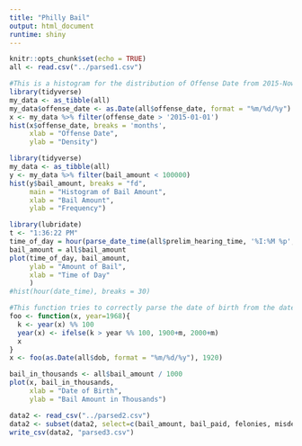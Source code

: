 ```yaml
---
title: "Philly Bail"
output: html_document
runtime: shiny
---
```


```r
knitr::opts_chunk$set(echo = TRUE)
all <- read.csv("../parsed1.csv")

```

```r

#This is a histogram for the distribution of Offense Date from 2015-Now
library(tidyverse)
my_data <- as_tibble(all)
my_data$offense_date <- as.Date(all$offense_date, format = "%m/%d/%y")
x <- my_data %>% filter(offense_date > '2015-01-01')
hist(x$offense_date, breaks = 'months',
     xlab = "Offense Date",
     ylab = "Density")
```

```r
library(tidyverse)
my_data <- as_tibble(all)
y <- my_data %>% filter(bail_amount < 100000)
hist(y$bail_amount, breaks = "fd", 
     main = "Histogram of Bail Amount",
     xlab = "Bail Amount",
     ylab = "Frequency")
```

```r
library(lubridate)
t <- "1:36:22 PM"
time_of_day = hour(parse_date_time(all$prelim_hearing_time, '%I:%M %p', tz = "America/New_York"))
bail_amount = all$bail_amount
plot(time_of_day, bail_amount, 
     ylab = "Amount of Bail",
     xlab = "Time of Day"
     )
#hist(hour(date_time), breaks = 30)
```

```r
#This function tries to correctly parse the date of birth from the date of birth column and changes it to years
foo <- function(x, year=1968){
  k <- year(x) %% 100
  year(x) <- ifelse(k > year %% 100, 1900+m, 2000+m)
  x
}
x <- foo(as.Date(all$dob, format = "%m/%d/%y"), 1920)

bail_in_thousands <- all$bail_amount / 1000
plot(x, bail_in_thousands,
     xlab = "Date of Birth",
     ylab = "Bail Amount in Thousands")
```

```r
data2 <- read_csv("../parsed2.csv")
data2 <- subset(data2, select=c(bail_amount, bail_paid, felonies, misdemeanors, summaries))
write_csv(data2, "parsed3.csv")
```